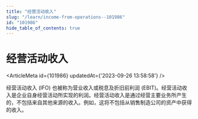 ```yaml
---
title: "经营活动收入"
slug: "/learn/income-from-operations--101986"
id: "101986"
hide_table_of_contents: true
---
```



# 经营活动收入

<ArticleMeta id={101986} updatedAt={'2023-09-26 13:58:58'} />
<div className='border-solid border-b border-t-0 my-4 border-[var(--ifm-color-gray-300)]' />

经营活动收入 (IFO) 也被称为营业收入或税息及折旧前利润 (EBIT)。经营活动收入是企业自身经营活动所实现的利润。经营活动收入是通过经营主要业务所产生的，不包括来自其他来源的收入。例如，这将不包括从销售制造公司的资产中获得的收入。
